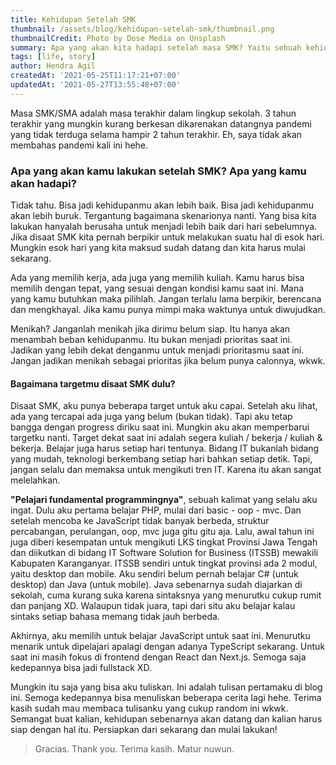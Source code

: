 ```yaml
---
title: Kehidupan Setelah SMK
thumbnail: /assets/blog/kehidupan-setelah-smk/thumbnail.png
thumbnailCredit: Photo by Dose Media on Unsplash
summary: Apa yang akan kita hadapi setelah masa SMK? Yaitu sebuah kehidupan yang sebenarnya :)
tags: [life, story]
author: Hendra Agil
createdAt: '2021-05-25T11:17:21+07:00'
updatedAt: '2021-05-27T13:55:48+07:00'
---
```


Masa SMK/SMA adalah masa terakhir dalam lingkup sekolah. 3 tahun terakhir yang mungkin kurang berkesan dikarenakan datangnya pandemi yang tidak terduga selama hampir 2 tahun terakhir. Eh, saya tidak akan membahas pandemi kali ini hehe.

### Apa yang akan kamu lakukan setelah SMK? Apa yang kamu akan hadapi?

Tidak tahu. Bisa jadi kehidupanmu akan lebih baik. Bisa jadi kehidupanmu akan lebih buruk. Tergantung bagaimana skenarionya nanti. Yang bisa kita lakukan hanyalah berusaha untuk menjadi lebih baik dari hari sebelumnya. Jika disaat SMK kita pernah berpikir untuk melakukan suatu hal di esok hari. Mungkin esok hari yang kita maksud sudah datang dan kita harus mulai sekarang.

Ada yang memilih kerja, ada juga yang memilih kuliah. Kamu harus bisa memilih dengan tepat, yang sesuai dengan kondisi kamu saat ini. Mana yang kamu butuhkan maka pilihlah. Jangan terlalu lama berpikir, berencana dan mengkhayal. Jika kamu punya mimpi maka waktunya untuk diwujudkan.

Menikah? Janganlah menikah jika dirimu belum siap. Itu hanya akan menambah beban kehidupanmu. Itu bukan menjadi prioritas saat ini. Jadikan yang lebih dekat denganmu untuk menjadi prioritasmu saat ini. Jangan jadikan menikah sebagai prioritas jika belum punya calonnya, wkwk.

#### Bagaimana targetmu disaat SMK dulu?

Disaat SMK, aku punya beberapa target untuk aku capai. Setelah aku lihat, ada yang tercapai ada juga yang belum (bukan tidak). Tapi aku tetap bangga dengan progress diriku saat ini. Mungkin aku akan memperbarui targetku nanti. Target dekat saat ini adalah segera kuliah / bekerja / kuliah & bekerja. Belajar juga harus setiap hari tentunya. Bidang IT bukanlah bidang yang mudah, teknologi berkembang setiap hari bahkan setiap detik. Tapi, jangan selalu dan memaksa untuk mengikuti tren IT. Karena itu akan sangat melelahkan.

**"Pelajari fundamental programmingnya"**, sebuah kalimat yang selalu aku ingat. Dulu aku pertama belajar PHP, mulai dari basic - oop - mvc. Dan setelah mencoba ke JavaScript tidak banyak berbeda, struktur percabangan, perulangan, oop, mvc juga gitu gitu aja. Lalu, awal tahun ini juga diberi kesempatan untuk mengikuti LKS tingkat Provinsi Jawa Tengah dan diikutkan di bidang IT Software Solution for Business (ITSSB) mewakili Kabupaten Karanganyar. ITSSB sendiri untuk tingkat provinsi ada 2 modul, yaitu desktop dan mobile. Aku sendiri belum pernah belajar C# (untuk desktop) dan Java (untuk mobile). Java sebenarnya sudah diajarkan di sekolah, cuma kurang suka karena sintaksnya yang menurutku cukup rumit dan panjang XD. Walaupun tidak juara, tapi dari situ aku belajar kalau sintaks setiap bahasa memang tidak jauh berbeda.

Akhirnya, aku memilih untuk belajar JavaScript untuk saat ini. Menurutku menarik untuk dipelajari apalagi dengan adanya TypeScript sekarang. Untuk saat ini masih fokus di frontend dengan React dan Next.js. Semoga saja kedepannya bisa jadi fullstack XD.

Mungkin itu saja yang bisa aku tuliskan. Ini adalah tulisan pertamaku di blog ini. Semoga kedepannya bisa menuliskan beberapa cerita lagi hehe. Terima kasih sudah mau membaca tulisanku yang cukup random ini wkwk. Semangat buat kalian, kehidupan sebenarnya akan datang dan kalian harus siap dengan hal itu. Persiapkan dari sekarang dan mulai lakukan!

> Gracias. Thank you. Terima kasih. Matur nuwun.
